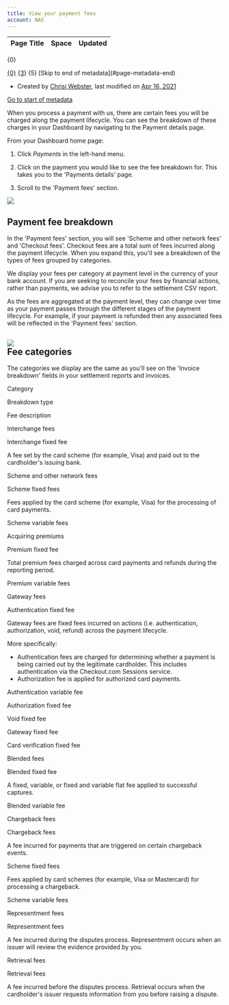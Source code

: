 ```yaml
---
title: View your payment fees
account: NAS
---
```


<table class="aui"> <thead> <tr class="header"> <th class="search-result-title">Page Title</th> <th class="search-result-space">Space</th> <th class="search-result-date">Updated</th> </tr> </thead> </table> <p class="search-result-count">{0}</p> <tr class="search-result"> <td class="search-result-title"><a href="{1}" class="content-type-{2}"><span>{0}</span></a></td> <td class="search-result-space"><a class="space" href="/display/{4}/" title="{3}">{3}</a></td> <td class="search-result-date"><span class="date" title="{6}">{5}</span></td> </tr> [Skip to end of metadata](#page-metadata-end)

*   Created by [Chrisi Webster](    /display/~chrisiwebster
    ), last modified on [Apr 16, 2021](/pages/diffpagesbyversion.action?pageId=23003763&selectedPageVersions=2&selectedPageVersions=3 "Show changes")

[Go to start of metadata](#page-metadata-start)

When you process a payment with us, there are certain fees you will be charged along the payment lifecycle. You can see the breakdown of these charges in your Dashboard by navigating to the Payment details page.

From your Dashboard home page: 

1.  Click _Payments_ in the left-hand menu.
    
2.  Click on the payment you would like to see the fee breakdown for. This takes you to the 'Payments details' page. 
    
3.  Scroll to the 'Payment fees' section.
    

![](/download/attachments/23003763/Screenshot%202021-04-14%20at%2009.57.48.png?version=1&modificationDate=1618391320423&api=v2)

Payment fee breakdown
---------------------

In the 'Payment fees' section, you will see 'Scheme and other network fees' and 'Checkout fees'. Checkout fees are a total sum of fees incurred along the payment lifecycle. When you expand this, you'll see a breakdown of the types of fees grouped by categories.

We display your fees per category at payment level in the currency of your bank account. If you are seeking to reconcile your fees by financial actions, rather than payments, we advise you to refer to the settlement CSV report.

As the fees are aggregated at the payment level, they can change over time as your payment passes through the different stages of the payment lifecycle. For example, if your payment is refunded then any associated fees will be reflected in the 'Payment fees' section.

![](/download/attachments/23003763/Screenshot%202021-04-14%20at%2009.58.50.png?version=1&modificationDate=1618391320408&api=v2)  
Fee categories
------------------------------------------------------------------------------------------------------------------------------------------------

The categories we display are the same as you'll see on the 'Invoice breakdown' fields in your settlement reports and invoices.

Category

Breakdown type

Fee description

Interchange fees

Interchange fixed fee

A fee set by the card scheme (for example, Visa) and paid out to the cardholder's issuing bank.

Scheme and other network fees

Scheme fixed fees

Fees applied by the card scheme (for example, Visa) for the processing of card payments.

Scheme variable fees

Acquiring premiums

Premium fixed fee

Total premium fees charged across card payments and refunds during the reporting period.

Premium variable fees

Gateway fees

Authentication fixed fee

Gateway fees are fixed fees incurred on actions (i.e. authentication, authorization, void, refund) across the payment lifecycle.

More specifically:

*   Authentication fees are charged for determining whether a payment is being carried out by the legitimate cardholder. This includes authentication via the Checkout.com Sessions service.
*   Authorization fee is applied for authorized card payments.

Authentication variable fee

Authorization fixed fee

Void fixed fee

Gateway fixed fee

Card verification fixed fee

Blended fees

Blended fixed fee

A fixed, variable, or fixed and variable flat fee applied to successful captures.

Blended variable fee

Chargeback fees

Chargeback fees

A fee incurred for payments that are triggered on certain chargeback events.

Scheme fixed fees

Fees applied by card schemes (for example, Visa or Mastercard) for processing a chargeback.

Scheme variable fees

Representment fees

Representment fees

A fee incurred during the disputes process. Representment occurs when an issuer will review the evidence provided by you.

Retrieval fees

Retrieval fees

A fee incurred before the disputes process. Retrieval occurs when the cardholder's issuer requests information from you before raising a dispute.
